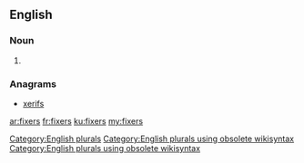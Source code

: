 ==English==

===Noun===
{{head|en}}

# {{plural of|fixer}}

===Anagrams===
* [[xerifs#English|xerifs]]

[[Category:English plurals]][[Category:English plurals using obsolete wikisyntax]][[Category:English plurals using obsolete wikisyntax]]

[[ar:fixers]]
[[fr:fixers]]
[[ku:fixers]]
[[my:fixers]]